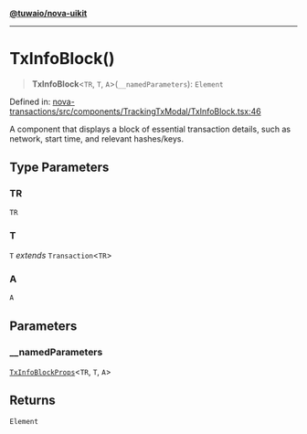 [**@tuwaio/nova-uikit**](../../../README.md)

***

# TxInfoBlock()

> **TxInfoBlock**\<`TR`, `T`, `A`\>(`__namedParameters`): `Element`

Defined in: [nova-transactions/src/components/TrackingTxModal/TxInfoBlock.tsx:46](https://github.com/TuwaIO/nova-uikit/blob/8ea238a5d5c3ee6c7512dc47db64c0550106ae09/packages/nova-transactions/src/components/TrackingTxModal/TxInfoBlock.tsx#L46)

A component that displays a block of essential transaction details,
such as network, start time, and relevant hashes/keys.

## Type Parameters

### TR

`TR`

### T

`T` *extends* `Transaction`\<`TR`\>

### A

`A`

## Parameters

### \_\_namedParameters

[`TxInfoBlockProps`](../type-aliases/TxInfoBlockProps.md)\<`TR`, `T`, `A`\>

## Returns

`Element`
